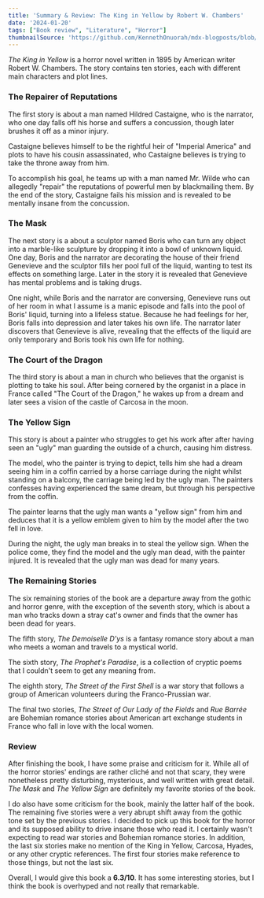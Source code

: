 ```yaml
---
title: 'Summary & Review: The King in Yellow by Robert W. Chambers'
date: '2024-01-20'
tags: ["Book review", "Literature", "Horror"]
thumbnailSource: 'https://github.com/KennethOnuorah/mdx-blogposts/blob/main/images/yellow_king.png'
---
```


*The King in Yellow* is a horror novel written in 1895 by American writer Robert W. Chambers. The story contains ten stories, each with different main characters and plot lines.

### **The Repairer of Reputations**

The first story is about a man named Hildred Castaigne, who is the narrator, who one day falls off his horse and suffers a concussion, though later brushes it off as a minor injury. 

Castaigne believes himself to be the rightful heir of "Imperial America" and plots to have his cousin assassinated, who Castaigne believes is trying to take the throne away from him. 

To accomplish his goal, he teams up with a man named Mr. Wilde who can allegedly "repair" the reputations of powerful men by blackmailing them. By the end of the story, Castaigne fails his mission and is revealed to be mentally insane from the concussion.

### **The Mask**

The next story is a about a sculptor named Boris who can turn any object into a marble-like sculpture by dropping it into a bowl of unknown liquid. One day, Boris and the narrator are decorating the house of their friend Genevieve and the sculptor fills her pool full of the liquid, wanting to test its effects on something large. Later in the story it is revealed that Genevieve has mental problems and is taking drugs.

One night, while Boris and the narrator are conversing, Genevieve runs out of her room in what I assume is a manic episode and falls into the pool of Boris' liquid, turning into a lifeless statue. Because he had feelings for her, Boris falls into depression and later takes his own life. The narrator later discovers that Genevieve is alive, revealing that the effects of the liquid are  only temporary and Boris took his own life for nothing.

### **The Court of the Dragon**

The third story is about a man in church who believes that the organist is plotting to take his soul. After being cornered by the organist in a place in France called "The Court of the Dragon," he wakes up from a dream and later sees a vision of the castle of Carcosa in the moon.

### **The Yellow Sign**
This story is about a painter who struggles to get his work after after having seen an "ugly" man guarding the outside of a church, causing him distress.

The model, who the painter is trying to depict, tells him she had a dream seeing him in a coffin carried by a horse carriage during the night whilst standing on a balcony, the carriage being led by the ugly man. The painters confesses having experienced the same dream, but through his perspective from the coffin.

The painter learns that the ugly man wants a "yellow sign" from him and deduces that it is a yellow emblem given to him by the model after the two fell in love. 

During the night, the ugly man breaks in to steal the yellow sign. When the police come, they find the model and the ugly man dead, with the painter injured. It is revealed that the ugly man was dead for many years.

### **The Remaining Stories**

The six remaining stories of the book are a departure away from the gothic and horror genre, with the exception of the seventh story, which is about a man who tracks down a stray cat's owner and finds that the owner has been dead for years. 

The fifth story, *The Demoiselle D'ys* is a fantasy romance story about a man who meets a woman and travels to a mystical world. 

The sixth story, *The Prophet's Paradise*, is a collection of cryptic poems that I couldn't seem to get any meaning from. 

The eighth story, *The Street of the First Shell* is a war story that follows a group of American volunteers during the Franco-Prussian war.

The final two stories, *The Street of Our Lady of the Fields* and *Rue Barrée* are Bohemian romance stories about American art exchange students in France who fall in love with the local women.

### **Review**
After finishing the book, I have some praise and criticism for it. While all of the horror stories' endings are rather cliché and not that scary, they were nonetheless pretty disturbing, mysterious, and well written with great detail. *The Mask* and *The Yellow Sign* are definitely my favorite stories of the book.

I do also have some criticism for the book, mainly the latter half of the book. The remaining five stories were a very abrupt shift away from the gothic tone set by the previous stories. I decided to pick up this book for the horror and its supposed ability to drive insane those who read it. I certainly wasn't expecting to read war stories and Bohemian romance stories. In addition, the last six stories make no mention of the King in Yellow, Carcosa, Hyades, or any other cryptic references. The first four stories make reference to those things, but not the last six. 

Overall, I would give this book a **6.3/10**. It has some interesting stories, but I think the book is overhyped and not really that remarkable.